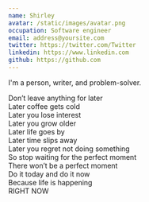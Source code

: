 ```yaml
---
name: Shirley
avatar: /static/images/avatar.png
occupation: Software engineer
email: address@yoursite.com
twitter: https://twitter.com/Twitter
linkedin: https://www.linkedin.com
github: https://github.com
---
```


I'm a person, writer, and problem-solver.

Don’t leave anything for later <br />
Later coffee gets cold <br />
Later you lose interest <br />
Later you grow older <br />
Later life goes by <br />
Later time slips away <br />
Later you regret not doing something <br />
So stop waiting for the perfect moment <br />
There won’t be a perfect moment <br />
Do it today and do it now <br />
Because life is happening <br />
RIGHT NOW <br />
